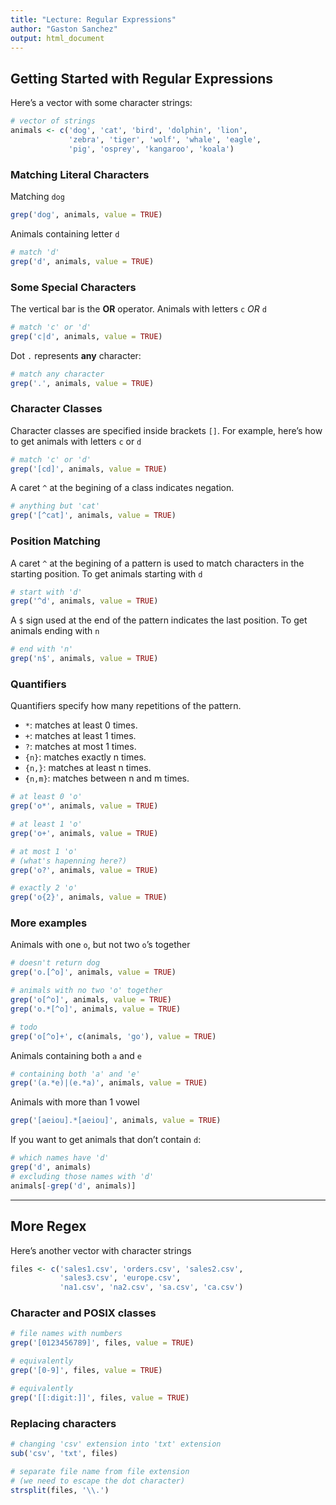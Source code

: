 ```yaml
---
title: "Lecture: Regular Expressions"
author: "Gaston Sanchez"
output: html_document
---
```


## Getting Started with Regular Expressions

Here's a vector with some character strings:
```r
# vector of strings
animals <- c('dog', 'cat', 'bird', 'dolphin', 'lion',
             'zebra', 'tiger', 'wolf', 'whale', 'eagle',
             'pig', 'osprey', 'kangaroo', 'koala')
```


### Matching Literal Characters

Matching `dog`
```r
grep('dog', animals, value = TRUE)
```

Animals containing letter `d`
```r
# match 'd'
grep('d', animals, value = TRUE)
```


### Some Special Characters

The vertical bar is the __OR__ operator. Animals with letters `c` _OR_ `d`
```r
# match 'c' or 'd'
grep('c|d', animals, value = TRUE)
```

Dot `.` represents __any__ character:
```r
# match any character
grep('.', animals, value = TRUE)
```


### Character Classes

Character classes are specified inside brackets `[]`. For example, here's how to get animals with letters `c` or `d`
```r
# match 'c' or 'd'
grep('[cd]', animals, value = TRUE)
```

A caret `^` at the begining of a class indicates negation.
```r
# anything but 'cat'
grep('[^cat]', animals, value = TRUE)
```


### Position Matching

A caret `^` at the begining of a pattern is used to match characters in the starting position. To get animals starting with `d`
```r
# start with 'd'
grep('^d', animals, value = TRUE)
```

A `$` sign used at the end of the pattern indicates the last position. To get animals ending with `n`
```r
# end with 'n'
grep('n$', animals, value = TRUE)
```


### Quantifiers

Quantifiers specify how many repetitions of the pattern.   

  * `*`: matches at least 0 times.   
  * `+`: matches at least 1 times.     
  * `?`: matches at most 1 times.    
  * `{n}`: matches exactly n times.    
  * `{n,}`: matches at least n times.    
  * `{n,m}`: matches between n and m times.     

```r
# at least 0 'o'
grep('o*', animals, value = TRUE)

# at least 1 'o'
grep('o+', animals, value = TRUE)

# at most 1 'o'
# (what's hapenning here?)
grep('o?', animals, value = TRUE)

# exactly 2 'o'
grep('o{2}', animals, value = TRUE)
```


### More examples

Animals with one `o`, but not two `o`'s together
```r
# doesn't return dog
grep('o.[^o]', animals, value = TRUE)

# animals with no two 'o' together
grep('o[^o]', animals, value = TRUE)
grep('o.*[^o]', animals, value = TRUE)

# todo
grep('o[^o]+', c(animals, 'go'), value = TRUE)
```

Animals containing both ```a``` and ```e```
```r
# containing both 'a' and 'e'
grep('(a.*e)|(e.*a)', animals, value = TRUE)
```

Animals with more than 1 vowel
```r
grep('[aeiou].*[aeiou]', animals, value = TRUE)
```

If you want to get animals that don't contain `d`:
```r
# which names have 'd'
grep('d', animals)
# excluding those names with 'd'
animals[-grep('d', animals)]
```



-----

## More Regex

Here's another vector with character strings
```r
files <- c('sales1.csv', 'orders.csv', 'sales2.csv',
           'sales3.csv', 'europe.csv', 
           'na1.csv', 'na2.csv', 'sa.csv', 'ca.csv')
```


### Character and POSIX classes

```r
# file names with numbers
grep('[0123456789]', files, value = TRUE)

# equivalently
grep('[0-9]', files, value = TRUE)

# equivalently
grep('[[:digit:]]', files, value = TRUE)
```


### Replacing characters

```r
# changing 'csv' extension into 'txt' extension
sub('csv', 'txt', files)
```

```r
# separate file name from file extension
# (we need to escape the dot character)
strsplit(files, '\\.')
```


